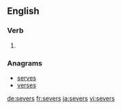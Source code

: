 
==English==

===Verb===
{{head|en}}

# {{en-third-person singular of|sever}}

===Anagrams===
* [[serves#English|serves]]
* [[verses#English|verses]]

[[de:severs]]
[[fr:severs]]
[[ja:severs]]
[[vi:severs]]
